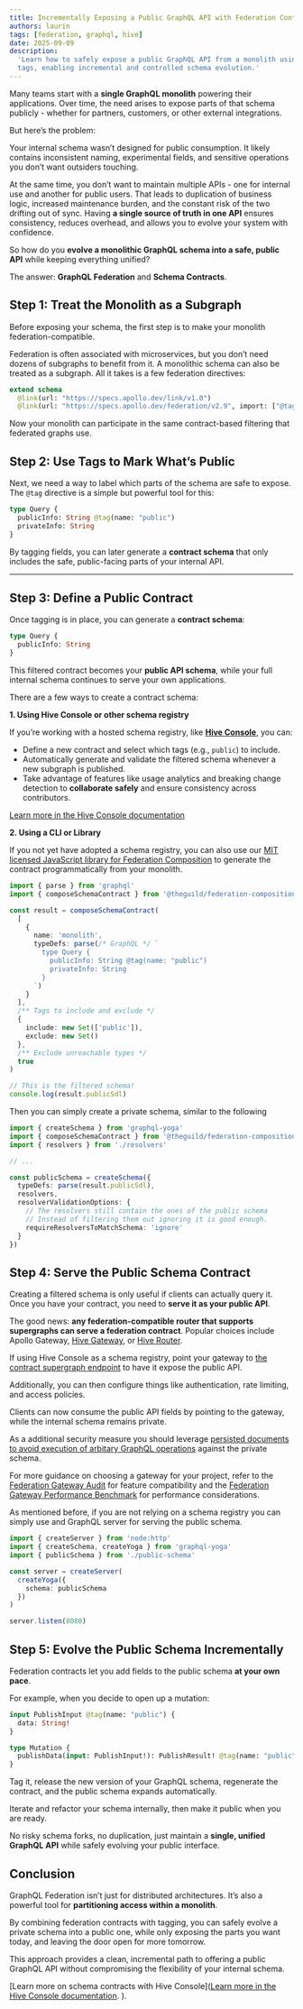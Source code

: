 ```yaml
---
title: Incrementally Exposing a Public GraphQL API with Federation Contracts
authors: laurin
tags: [federation, graphql, hive]
date: 2025-09-09
description:
  'Learn how to safely expose a public GraphQL API from a monolith using federation contracts and
  tags, enabling incremental and controlled schema evolution.'
---
```


Many teams start with a **single GraphQL monolith** powering their applications. Over time, the need
arises to expose parts of that schema publicly - whether for partners, customers, or other external
integrations.

But here’s the problem:

Your internal schema wasn’t designed for public consumption. It likely contains inconsistent naming,
experimental fields, and sensitive operations you don’t want outsiders touching.

At the same time, you don’t want to maintain multiple APIs - one for internal use and another for
public users. That leads to duplication of business logic, increased maintenance burden, and the
constant risk of the two drifting out of sync. Having **a single source of truth in one API**
ensures consistency, reduces overhead, and allows you to evolve your system with confidence.

So how do you **evolve a monolithic GraphQL schema into a safe, public API** while keeping
everything unified?

The answer: **GraphQL Federation** and **Schema Contracts**.

## Step 1: Treat the Monolith as a Subgraph

Before exposing your schema, the first step is to make your monolith federation-compatible.

Federation is often associated with microservices, but you don’t need dozens of subgraphs to benefit
from it. A monolithic schema can also be treated as a subgraph. All it takes is a few federation
directives:

```graphql
extend schema
  @link(url: "https://specs.apollo.dev/link/v1.0")
  @link(url: "https://specs.apollo.dev/federation/v2.9", import: ["@tag"])
```

Now your monolith can participate in the same contract-based filtering that federated graphs use.

## Step 2: Use Tags to Mark What’s Public

Next, we need a way to label which parts of the schema are safe to expose. The `@tag` directive is a
simple but powerful tool for this:

```graphql
type Query {
  publicInfo: String @tag(name: "public")
  privateInfo: String
}
```

By tagging fields, you can later generate a **contract schema** that only includes the safe,
public-facing parts of your internal API.

---

## Step 3: Define a Public Contract

Once tagging is in place, you can generate a **contract schema**:

```graphql
type Query {
  publicInfo: String
}
```

This filtered contract becomes your **public API schema**, while your full internal schema continues
to serve your own applications.

There are a few ways to create a contract schema:

**1. Using Hive Console or other schema registry**

If you’re working with a hosted schema registry, like
[**Hive Console**](https://the-guild.dev/graphql/hive), you can:

- Define a new contract and select which tags (e.g., `public`) to include.
- Automatically generate and validate the filtered schema whenever a new subgraph is published.
- Take advantage of features like usage analytics and breaking change detection to **collaborate
  safely** and ensure consistency across contributors.

[Learn more in the Hive Console documentation](https://the-guild.dev/graphql/hive/docs/schema-registry/contracts)

**2. Using a CLI or Library**

If you not yet have adopted a schema registry, you can also use our
[MIT licensed JavaScript library for Federation Composition](https://github.com/graphql-hive/federation-composition)
to generate the contract programmatically from your monolith.

```ts
import { parse } from 'graphql'
import { composeSchemaContract } from '@theguild/federation-composition'

const result = composeSchemaContract(
  [
    {
      name: 'monolith',
      typeDefs: parse(/* GraphQL */ `
        type Query {
          publicInfo: String @tag(name: "public")
          privateInfo: String
        }
      `)
    }
  ],
  /** Tags to include and exclude */
  {
    include: new Set(['public']),
    exclude: new Set()
  },
  /** Exclude unreachable types */
  true
)

// This is the filtered schema!
console.log(result.publicSdl)
```

Then you can simply create a private schema, similar to the following

```ts
import { createSchema } from 'graphql-yoga'
import { composeSchemaContract } from '@theguild/federation-composition'
import { resolvers } from './resolvers'

// ...

const publicSchema = createSchema({
  typeDefs: parse(result.publicSdl),
  resolvers,
  resolverValidationOptions: {
    // The resolvers still contain the ones of the public schema
    // Instead of filtering them out ignoring it is good enough.
    requireResolversToMatchSchema: 'ignore'
  }
})
```

## Step 4: Serve the Public Schema Contract

Creating a filtered schema is only useful if clients can actually query it. Once you have your
contract, you need to **serve it as your public API**.

The good news: **any federation-compatible router that supports supergraphs can serve a federation
contract**. Popular choices include Apollo Gateway,
[Hive Gateway](https://the-guild.dev/graphql/hive/gateway), or
[Hive Router](https://github.com/graphql-hive/router).

If using Hive Console as a schema registry, point your gateway to
[the contract supergraph endpoint](https://the-guild.dev/graphql/hive/docs/schema-registry/contracts#access-contract-cdn-artifacts)
to have it expose the public API.

Additionally, you can then configure things like authentication, rate limiting, and access policies.

Clients can now consume the public API fields by pointing to the gateway, while the internal schema
remains private.

As a additional security measure you should leverage
[persisted documents to avoid execution of arbitary GraphQL operations](https://the-guild.dev/graphql/hive/docs/gateway/persisted-documents)
against the private schema.

For more guidance on choosing a gateway for your project, refer to the
[Federation Gateway Audit](https://the-guild.dev/graphql/hive/federation-gateway-audit) for feature
compatibility and the
[Federation Gateway Performance Benchmark](https://the-guild.dev/graphql/hive/federation-gateway-performance)
for performance considerations.

As mentioned before, if you are not relying on a schema registry you can simply use and GraphQL
server for serving the public schema.

```ts filename="Example GraphQL Yoga"
import { createServer } from 'node:http'
import { createSchema, createYoga } from 'graphql-yoga'
import { publicSchema } from './public-schema'

const server = createServer(
  createYoga({
    schema: publicSchema
  })
)

server.listen(8080)
```

## Step 5: Evolve the Public Schema Incrementally

Federation contracts let you add fields to the public schema **at your own pace**.

For example, when you decide to open up a mutation:

```graphql
input PublishInput @tag(name: "public") {
  data: String!
}

type Mutation {
  publishData(input: PublishInput!): PublishResult! @tag(name: "public")
}
```

Tag it, release the new version of your GraphQL schema, regenerate the contract, and the public
schema expands automatically.

Iterate and refactor your schema internally, then make it public when you are ready.

No risky schema forks, no duplication, just maintain a **single, unified GraphQL API** while safely
evolving your public interface.

## Conclusion

GraphQL Federation isn’t just for distributed architectures. It’s also a powerful tool for
**partitioning access within a monolith**.

By combining federation contracts with tagging, you can safely evolve a private schema into a public
one, while only exposing the parts you want today, and leaving the door open for more tomorrow.

This approach provides a clean, incremental path to offering a public GraphQL API without
compromising the flexibility of your internal schema.

[Learn more on schema contracts with Hive
Console]([Learn more in the Hive Console documentation](https://the-guild.dev/graphql/hive/docs/schema-registry/contracts).
).
